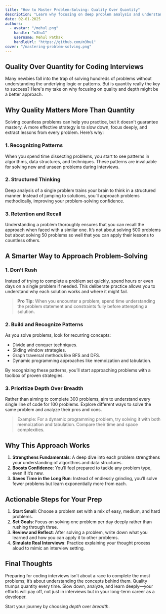 ```yaml
---
title: "How to Master Problem-Solving: Quality Over Quantity"
description: "Learn why focusing on deep problem analysis and understanding patterns can be more effective than grinding through hundreds of problems."
date: 02-01-2025
authors:
  - avatar: "/mehul.png"
    handle: "m3hu1"
    username: Mehul Pathak
    handleUrl: "https://github.com/m3hu1"
cover: "/mastering-problem-solving.png"
---
```


## Quality Over Quantity for Coding Interviews

Many newbies fall into the trap of solving hundreds of problems without understanding the underlying logic or patterns. But is quantity really the key to success? Here's my take on why focusing on quality and depth might be a better approach.

## Why Quality Matters More Than Quantity

Solving countless problems can help you practice, but it doesn't guarantee mastery. A more effective strategy is to slow down, focus deeply, and extract lessons from every problem. Here’s why:

### 1. Recognizing Patterns
When you spend time dissecting problems, you start to see patterns in algorithms, data structures, and techniques. These patterns are invaluable for solving new and unseen problems during interviews.

### 2. Structured Thinking
Deep analysis of a single problem trains your brain to think in a structured manner. Instead of jumping to solutions, you’ll approach problems methodically, improving your problem-solving confidence.

### 3. Retention and Recall
Understanding a problem thoroughly ensures that you can recall the approach when faced with a similar one. It’s not about solving 500 problems but about solving 50 problems so well that you can apply their lessons to countless others.

## A Smarter Way to Approach Problem-Solving

### **1. Don’t Rush**
Instead of trying to complete a problem set quickly, spend hours or even days on a single problem if needed. This deliberate practice allows you to understand why each solution works and where it might fail.

> **Pro Tip:** When you encounter a problem, spend time understanding the problem statement and constraints fully before attempting a solution.

### **2. Build and Recognize Patterns**
As you solve problems, look for recurring concepts:
- Divide and conquer techniques.
- Sliding window strategies.
- Graph traversal methods like BFS and DFS.
- Dynamic programming approaches like memoization and tabulation.

By recognizing these patterns, you’ll start approaching problems with a toolbox of proven strategies.

### **3. Prioritize Depth Over Breadth**
Rather than aiming to complete 300 problems, aim to understand every single line of code for 100 problems. Explore different ways to solve the same problem and analyze their pros and cons.

> Example: For a dynamic programming problem, try solving it with both memoization and tabulation. Compare their time and space complexities.

## Why This Approach Works

1. **Strengthens Fundamentals**: A deep dive into each problem strengthens your understanding of algorithms and data structures.
2. **Boosts Confidence**: You’ll feel prepared to tackle any problem type, even if it’s new.
3. **Saves Time in the Long Run**: Instead of endlessly grinding, you’ll solve fewer problems but learn exponentially more from each.

## Actionable Steps for Your Prep

1. **Start Small**: Choose a problem set with a mix of easy, medium, and hard problems.
2. **Set Goals**: Focus on solving one problem per day deeply rather than rushing through three.
3. **Review and Reflect**: After solving a problem, write down what you learned and how you can apply it to other problems.
4. **Simulate Real Interviews**: Practice explaining your thought process aloud to mimic an interview setting.

## Final Thoughts

Preparing for coding interviews isn’t about a race to complete the most problems; it’s about understanding the concepts behind them. Quality trumps quantity every time. Slow down, analyze, and learn deeply—your efforts will pay off, not just in interviews but in your long-term career as a developer.

Start your journey by choosing *depth* over *breadth*.
